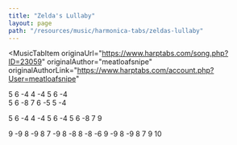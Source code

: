 ```yaml
---
title: "Zelda's Lullaby"
layout: page
path: "/resources/music/harmonica-tabs/zeldas-lullaby"
---
```


<MusicTabItem
  originaUrl="https://www.harptabs.com/song.php?ID=23059"
  originalAuthor="meatloafsnipe"
  originalAuthorLink="https://www.harptabs.com/account.php?User=meatloafsnipe"
>
5 6 -4 4 -4 5 6 -4 <br/>
5 6 -8 7 6 -5 5 -4

5 6 -4 4 -4 5 6 -4
5 6 -8 7 9

9 -9 8 -9 8 7
-9 8 -8 8 -8 -6
9 -9 8 -9 8 7 9 10
</MusicTabItem>
